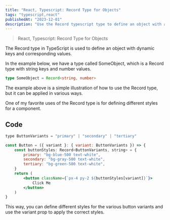 ```yaml
---
title: "React, Typescript: Record Type for Objects"
tags: "typescript,react"
publishedAt: "2023-12-01"
description: "Use the Record typescript type to define an object with a dynamic key and value."
---
```


> React, Typescript: Record Type for Objects

The Record type in TypeScript is used to define an object with dynamic keys and corresponding values.

In the example below, we have a type called SomeObject, which is a Record type with string keys and number values.

```ts
type SomeObject = Record<string, number>
```

The example above is a simple illustration of how to use the Record type, but it can be applied in various ways.

One of my favorite uses of the Record type is for defining different styles for a component.

## Code

```jsx
type ButtonVariants = "primary" | "secondary" | "tertiary"

const Button = ({ variant }: { variant: ButtonVariants }) => {
    const buttonStyles: Record<ButtonVariants, string> = {
        primary: "bg-blue-500 text-white",
        secondary: "bg-gray-500 text-white",
        tertiary: "bg-green-500 text-white",
    }
    return (
        <button className={`px-4 py-2 ${buttonStyles[variant]}`}>
            Click Me
        </button>
    )
}
```

This way, you can define different styles for the various button variants and use the variant prop to apply the correct styles.

